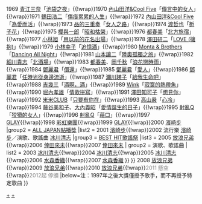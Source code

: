 {{Navbox
|name = BEST HIT歌謠祭大獎
|title = [[BEST HITS歌謠祭|BEST HITS歌謠祭大獎]]<br />（包括 [[全日本有線放送大獎]]、[[ALL JAPAN點播獎]]時期）
|state=<includeonly>collapsed</includeonly>
|basestyle=background-color:#FF4D40
|groupstyle = text-align:center
|group1 = [[全日本有線放送大獎]]
|list1 = 1968 [[森進一]]「[[繁華街的布魯斯]]」{{!wrap}}1969 [[青江三奈]]「[[池袋之夜]]」{{!wrap}}1970 [[內山田洋&Cool Five]]「[[傳言中的女人]]」{{!wrap}}1971 [[鶴田浩二]]「[[傷痕累累的人生]]」{{!wrap}}1972 [[內山田洋&Cool Five]]「[[為愛而活 (單曲)|為愛而活]]」{{!wrap}}1973 [[宮史郎|品的三重奏]]「[[女人之路]]」{{!wrap}}1974 [[渡哲也]]「[[栀子花 (單曲)|栀子花]]」{{!wrap}}1975 [[櫻與一郎]]「[[昭和枯榮]]」{{!wrap}}1976 [[都春美]]「[[北方旅宿]]」{{!wrap}}1977 [[小林旭]]「[[用以前的花名出場]]」{{!wrap}}1978 [[澤田研二]]「[[LOVE (擁抱)]]」{{!wrap}}1979 [[小林幸子]]「[[追憶酒]]」{{!wrap}}1980 [[門田賴命|Monta & Brothers]]「[[Dancing All Night]]」{{!wrap}}1981 [[山本讓二]]「[[陸奧孤獨之旅]]」{{!wrap}}1982 [[細川貴志]]「[[北酒場]]」{{!wrap}}1983 [[都春美]]、[[岡千秋]]「[[浪花戀時雨]]」{{!wrap}}1984 [[鄧麗君]]「[[償還 (鄧麗君歌曲)|償還]]」{{!wrap}}1985 [[鄧麗君]]「[[愛人 (鄧麗君歌曲)|愛人]]」{{!wrap}}1986 [[鄧麗君]]「[[我只在乎你|任時光從身邊流逝]]」{{!wrap}}1987 [[瀨川瑛子]]「[[給我生命吧]]」{{!wrap}}1988 [[吉幾三]]「[[酒啊，酒]]」{{!wrap}}1989 [[Wink (日本组合)|Wink]]「[[寂寞的熱帶魚]]」{{!wrap}}1990 [[堀內孝雄]]「[[情歌拼寫]]」{{!wrap}}1991 [[澤田知可子]]「[[想見你 (澤田知可子單曲)|想見你]]」{{!wrap}}1992 [[米米CLUB]]「[[只要有你在/我愛你|只要有你在]]」{{!wrap}}1993 [[高山嚴]]「[[心冷]]」{{!wrap}}1994 [[藤谷美和子]]、[[大內義昭]]「[[愛情誕生的日子]]」{{!wrap}}1995 [[射亂Q]]「[[狡猾的女人]]」{{!wrap}}1996 [[射亂Q]]「[[藉口 (射亂Q單曲)|藉口]]」{{!wrap}}1997 [[GLAY]]{{!wrap}}1998 [[彩虹乐团|彩虹樂團]]{{!wrap}}1999 [[GLAY]]{{!wrap}}2000 [[濱崎步]]
|group2 = [[ALL JAPAN點播獎]]
|list2 = 2001 [[濱崎步]]{{!wrap}}2002 流行樂 [[濱崎步]]／演歌、歌謠曲 [[冰川清志]]
|group3 = [[BEST HIT歌謠祭]]
|list3 =
{{Navbox|child
|  basestyle=background-color:#FF4D40
|  group1 = 2003年—2007年
|  list1 = {{Navbox|child
|  basestyle=background-color:#FF4D40
|  group1 = 流行樂
|  list1 = 2003 [[濱崎步]]{{!wrap}}2004 [[放浪兄弟]]{{!wrap}}2005 [[放浪兄弟]]{{!wrap}}2006 [[倖田來未]]{{!wrap}}2007 [[倖田來未]]
|  group2 = 演歌、歌謠曲
|  list2 = 2003 [[冰川清志]]{{!wrap}}2004 [[冰川清志]]{{!wrap}}2005 [[冰川清志]]{{!wrap}}2006 [[水森香織]]{{!wrap}}2007 [[水森香織]]
}}
}}
2008 [[放浪兄弟]]{{!wrap}}2009 [[放浪兄弟]]{{!wrap}}2010 [[放浪兄弟]]{{!wrap}}<span style="color: grey;">2011 懸空</span>{{!wrap}}<span style="color: grey;">2012起 停頒</span>
|below=注：1997年之後大獎僅授予歌手，而不再授予特定歌曲
}}
<noinclude>
[[Category:全日本有線放送大獎獲獎歌曲|+]]
[[Category:BEST HIT歌謠祭大獎獲獎者|+]]

</noinclude>